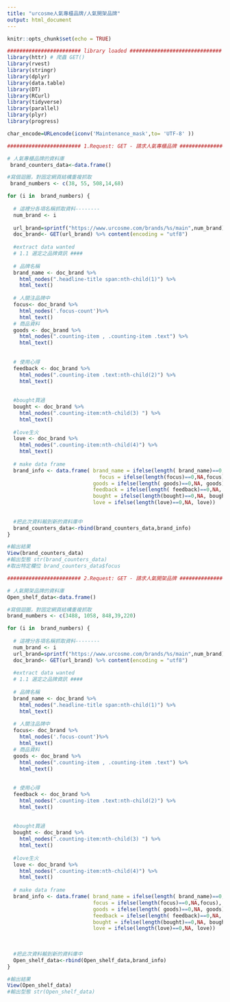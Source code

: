 ```yaml
---
title: "urcosme人氣專櫃品牌/人氣開架品牌"
output: html_document
---
```


```r
knitr::opts_chunk$set(echo = TRUE)
```


```r
######################## library loaded ##############################
library(httr) # 爬蟲 GET()
library(rvest)
library(stringr) 
library(dplyr)
library(data.table)
library(DT)
library(RCurl)
library(tidyverse)
library(parallel)
library(plyr)
library(progress)

char_encode=URLencode(iconv('Maintenance_mask',to= 'UTF-8' ))
```

```r
######################## 1.Request: GET - 請求人氣專櫃品牌 ##############################]

# 人氣專櫃品牌的資料庫
 brand_counters_data<-data.frame()

#寫個迴圈，對固定網頁結構重複抓取
 brand_numbers <- c(38, 55, 508,14,68)

for (i in  brand_numbers) {
  
  # 這裡分各項名稱抓取資料--------
  num_brand <- i
  
  url_brand=sprintf("https://www.urcosme.com/brands/%s/main",num_brand)
  doc_brand<- GET(url_brand) %>% content(encoding = "utf8")
  
  #extract data wanted
  # 1.1 選定之品牌資訊 ####
  
  # 品牌名稱
  brand_name <- doc_brand %>% 
    html_nodes(".headline-title span:nth-child(1)") %>% 
    html_text()
  
  # 人關注品牌中
  focus<- doc_brand %>% 
    html_nodes('.focus-count')%>% 
    html_text()
  # 商品資料
  goods <- doc_brand %>% 
    html_nodes(".counting-item , .counting-item .text") %>% 
    html_text()
  
  
  # 使用心得
  feedback <- doc_brand %>% 
    html_nodes(".counting-item .text:nth-child(2)") %>% 
    html_text()
  
  
  #bought買過
  bought <- doc_brand %>% 
    html_nodes(".counting-item:nth-child(3) ") %>% 
    html_text()
  
  #love生火
  love <- doc_brand %>% 
    html_nodes(".counting-item:nth-child(4)") %>% 
    html_text()
  
  # make data frame
  brand_info <- data.frame( brand_name = ifelse(length( brand_name)==0,NA, brand_name), 
                              focus = ifelse(length(focus)==0,NA,focus), 
                            goods = ifelse(length( goods)==0,NA, goods),
                            feedback = ifelse(length( feedback)==0,NA, feedback),
                            bought = ifelse(length(bought)==0,NA, bought),
                            love = ifelse(length(love)==0,NA, love))
  
  
  #把此次資料輸到新的資料庫中
  brand_counters_data<-rbind(brand_counters_data,brand_info)  
}

#輸出結果 
View(brand_counters_data)
#輸出型態 str(brand_counters_data)
#取出特定欄位 brand_counters_data$focus

```


```r
######################## 2.Request: GET - 請求人氣開架品牌 ##############################]

# 人氣開架品牌的資料庫
Open_shelf_data<-data.frame()

#寫個迴圈，對固定網頁結構重複抓取
brand_numbers <- c(3488, 1058, 848,39,220)

for (i in  brand_numbers) {
  
  # 這裡分各項名稱抓取資料--------
  num_brand <- i
  url_brand=sprintf("https://www.urcosme.com/brands/%s/main",num_brand)
  doc_brand<- GET(url_brand) %>% content(encoding = "utf8")
  
  #extract data wanted
  # 1.1 選定之品牌資訊 ####
  
  # 品牌名稱
  brand_name <- doc_brand %>% 
    html_nodes(".headline-title span:nth-child(1)") %>% 
    html_text()
  
  # 人關注品牌中
  focus<- doc_brand %>% 
    html_nodes('.focus-count')%>% 
    html_text()
  # 商品資料
  goods <- doc_brand %>% 
    html_nodes(".counting-item , .counting-item .text") %>% 
    html_text()
  
  
  # 使用心得
  feedback <- doc_brand %>% 
    html_nodes(".counting-item .text:nth-child(2)") %>% 
    html_text()
  
  
  #bought買過
  bought <- doc_brand %>% 
    html_nodes(".counting-item:nth-child(3) ") %>% 
    html_text()
  
  #love生火
  love <- doc_brand %>% 
    html_nodes(".counting-item:nth-child(4)") %>% 
    html_text()
  
  # make data frame
  brand_info <- data.frame( brand_name = ifelse(length( brand_name)==0,NA, brand_name), 
                            focus = ifelse(length(focus)==0,NA,focus), 
                            goods = ifelse(length( goods)==0,NA, goods),
                            feedback = ifelse(length( feedback)==0,NA, feedback),
                            bought = ifelse(length(bought)==0,NA, bought),
                            love = ifelse(length(love)==0,NA, love))
  
  
  
  #把此次資料輸到新的資料庫中
  Open_shelf_data<-rbind(Open_shelf_data,brand_info)  
}

#輸出結果 
View(Open_shelf_data)
#輸出型態 str(Open_shelf_data)

```


